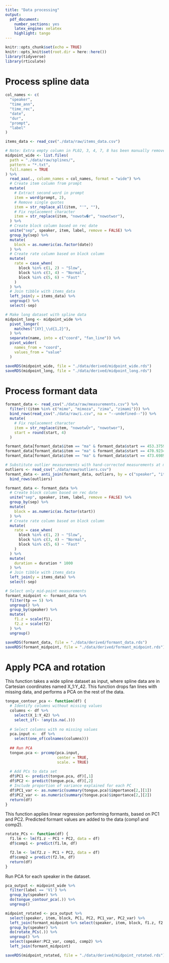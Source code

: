 ```yaml
---
title: "Data processing"
output: 
  pdf_document: 
    number_sections: yes
    latex_engine: xelatex
    highlight: tango
---
```


```r
knitr::opts_chunk$set(echo = TRUE)
knitr::opts_knit$set(root.dir = here::here())
library(tidyverse)
library(rticulate)
```

# Process spline data

```r
col_names <- c(
  "speaker",
  "time_ann",
  "time_rec",
  "date",
  "dur",
  "prompt",
  "label"
)

items_data <- read_csv("./data/raw/items_data.csv")

# Note: Extra empty column in PL02, 3, 4, 7, 8 has been manually removed
midpoint_wide <- list.files(
  path = "./data/raw/splines/",
  pattern = "*.txt",
  full.names = TRUE
) %>%
  read_aaa(., column_names = col_names, format = "wide") %>%
  # Create item column from prompt
  mutate(
    # Extract second word in prompt
    item = word(prompt, 2),
    # Remove single quotes
    item = str_replace_all(item, "'", ""),
    # Fix replacement character
    item = str_replace(item, "nowotw�r", "nowotwor"),
  ) %>%
  # Create block column based on rec date
  unite("sep", speaker, item, label, remove = FALSE) %>%
  group_by(sep) %>%
  mutate(
    block = as.numeric(as.factor(date))
  ) %>%
  # Create rate column based on block column
  mutate(
    rate = case_when(
      block %in% c(1, 2) ~ "Slow",
      block %in% c(3, 4) ~ "Normal",
      block %in% c(5, 6) ~ "Fast"
    )
  ) %>%
  # Join tibble with items_data
  left_join(y = items_data) %>%
  ungroup() %>%
  select(-sep)
```

```r
# Make long dataset with spline data
midpoint_long <- midpoint_wide %>%
  pivot_longer(
    matches("[XY]_\\d{1,2}"),
  ) %>%
  separate(name, into = c("coord", "fan_line")) %>%
  pivot_wider(
    names_from = "coord",
    values_from = "value"
  )
```

```r
saveRDS(midpoint_wide, file = "./data/derived/midpoint_wide.rds")
saveRDS(midpoint_long, file = "./data/derived/midpoint_long.rds")
```

# Process formant data

```r
formant_data <- read_csv("./data/raw/measurements.csv") %>%
  filter(!(item %in% c("mimo", "mimoza", "zima", "zimami"))) %>%
  bind_rows(read_csv("./data/raw/i.csv", na = "--undefined--")) %>%
  mutate(
    # Fix replacement character
    item = str_replace(item, "nowotwÛr", "nowotwor"),
    start = round(start, 4)
  )

formant_data[formant_data$item == "ma" & formant_data$start == 453.3759,]$item <- "bywa"
formant_data[formant_data$item == "ma" & formant_data$start == 470.9234,]$item <- "zywo"
formant_data[formant_data$item == "ma" & formant_data$start == 473.6989,]$item <- "kuma"

# Substitute outlier measurements with hand-corrected measurements at midpoint
outliers <- read_csv("./data/raw/outliers.csv")
formant_data <- anti_join(formant_data, outliers, by = c("speaker", "item", "start", "tp")) %>%
  bind_rows(outliers)

formant_data <- formant_data %>%
  # Create block column based on rec date
  unite("sep", speaker, item, label, remove = FALSE) %>%
  group_by(sep) %>%
  mutate(
    block = as.numeric(as.factor(start))
  ) %>%
  # Create rate column based on block column
  mutate(
    rate = case_when(
      block %in% c(1, 2) ~ "Slow",
      block %in% c(3, 4) ~ "Normal",
      block %in% c(5, 6) ~ "Fast"
    )
  ) %>%
  mutate(
    duration = duration * 1000
  ) %>%
  # Join tibble with items_data
  left_join(y = items_data) %>%
  select(-sep)

# Select only mid-point measurements
formant_midpoint <- formant_data %>%
  filter(tp == 5) %>%
  ungroup() %>%
  group_by(speaker) %>%
  mutate(
    f1.z = scale(f1),
    f2.z = scale(f2)
  ) %>%
  ungroup()
```

```r
saveRDS(formant_data, file = "./data/derived/formant_data.rds")
saveRDS(formant_midpoint, file = "./data/derived/formant_midpoint.rds")
```

# Apply PCA and rotation

This function takes a wide spline dataset as input, where spline data are in Cartesian coordinates named X_1:Y_42. This function drops fan lines with missing data, and performs a PCA on the rest of the data.

```r
tongue_contour_pca <- function(df) {
  # Identify columns without missing values
  columns <- df %>%
    select(X_1:Y_42) %>%
    select_if(~ !any(is.na(.)))
  
  # Select columns with no missing values
  pca.input <-  df %>%
    select(one_of(colnames(columns)))
  
  ## Run PCA
  tongue.pca <- prcomp(pca.input,
                       center = TRUE,
                       scale. = TRUE) 
  
  # Add PCs to data set
  df$PC1 <- predict(tongue.pca, df)[,1]
  df$PC2 <- predict(tongue.pca, df)[,2]
  # Include proportion of variance explained for each PC
  df$PC1_var <- as.numeric(summary(tongue.pca)$importance[2,][1])
  df$PC2_var <- as.numeric(summary(tongue.pca)$importance[2,][2])
  return(df)
}
```

This function applies linear regression performing formants, based on PC1 and PC2.
Predicted formant values are added to the data (comp1 and comp2).

```r
rotate_PCs <- function(df) {
  f1.lm <- lm(f1.z ~ PC1 + PC2, data = df)
  df$comp1 <- predict(f1.lm, df)

  f2.lm <- lm(f2.z ~ PC1 + PC2, data = df)
  df$comp2 = predict(f2.lm, df)
  return(df)
}
```

Run PCA for each speaker in the dataset.

```r
pca_output <- midpoint_wide %>%
  filter(label == 'V1') %>%
  group_by(speaker) %>%
  do(tongue_contour_pca(.)) %>%
  ungroup()
```

```r
midpoint_rotated <- pca_output %>%
  select(speaker, item, block, PC1, PC2, PC1_var, PC2_var) %>%
  left_join(formant_midpoint %>% select(speaker, item, block, f1.z, f2.z)) %>%
  group_by(speaker) %>%
  do(rotate_PCs(.)) %>%
  ungroup() %>%
  select(speaker:PC2_var, comp1, comp2) %>%
  left_join(formant_midpoint)
```

```r
saveRDS(midpoint_rotated, file = "./data/derived/midpoint_rotated.rds")
```

